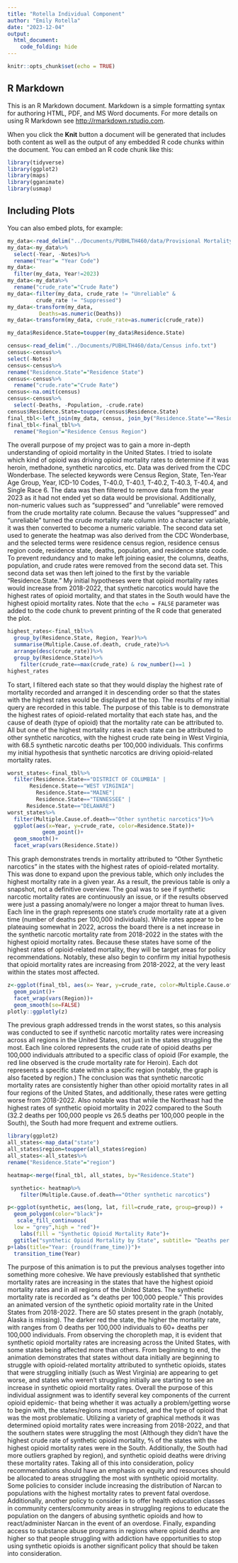 ---
title: "Rotella Individual Component"
author: "Emily Rotella"
date: "2023-12-04"
output:
  html_document:
    code_folding: hide
---

```{r setup, include=FALSE}
knitr::opts_chunk$set(echo = TRUE)
```

## R Markdown

This is an R Markdown document. Markdown is a simple formatting syntax for authoring HTML, PDF, and MS Word documents. For more details on using R Markdown see <http://rmarkdown.rstudio.com>.

When you click the **Knit** button a document will be generated that includes both content as well as the output of any embedded R code chunks within the document. You can embed an R code chunk like this:

```{r cars}
library(tidyverse)
library(ggplot2)
library(maps)
library(gganimate)
library(usmap)
```

## Including Plots

You can also embed plots, for example:

```{r pressure, echo=FALSE}
my_data<-read_delim("../Documents/PUBHLTH460/data/Provisional Mortality Statistics, 2018 through Last Week (1).txt")
my_data<-my_data%>%
  select(-Year, -Notes)%>%
  rename("Year"= "Year Code")
my_data<-
  filter(my_data, Year!=2023)
my_data<-my_data%>%
  rename("crude_rate"="Crude Rate")
my_data<-filter(my_data, crude_rate != "Unreliable" &
         crude_rate != "Suppressed") 
my_data<-transform(my_data,
          Deaths=as.numeric(Deaths))
my_data<-transform(my_data, crude_rate=as.numeric(crude_rate))

my_data$Residence.State=toupper(my_data$Residence.State)

```
```{r}
census<-read_delim("../Documents/PUBHLTH460/data/Census info.txt")
census<-census%>%
select(-Notes)
census<-census%>%
rename("Residence.State"="Residence State")
census<-census%>%
  rename("crude.rate"="Crude Rate")
census<-na.omit(census)
census<-census%>%
  select(-Deaths, -Population, -crude.rate)
census$Residence.State=toupper(census$Residence.State)
final_tbl<-left_join(my_data, census, join_by("Residence.State"=="Residence.State"))
final_tbl<-final_tbl%>%
  rename("Region"="Residence Census Region")

```
The overall purpose of my project was to gain a more in-depth understanding of opioid mortality in the United States. I tried to isolate which kind of opioid was driving opioid mortality rates to determine if it was heroin, methadone, synthetic narcotics, etc. Data was derived from the CDC Wonderbase. The selected keywords were Census Region, State, Ten-Year Age Group, Year, ICD-10 Codes, T-40.0, T-40.1, T-40.2, T-40.3, T-40.4, and Single Race 6. The data was then filtered to remove data from the year 2023 as it had not ended yet so data would be provisional. Additionally, non-numeric values such as “suppressed” and “unreliable” were removed from the crude mortality rate column. Because the values “suppressed” and “unreliable” turned the crude mortality rate column into a character variable, it was then converted to become a numeric variable.  The second data set used to generate the heatmap was also derived from the CDC Wonderbase, and the selected terms were residence census region, residence census region code, residence state, deaths, population, and residence state code. To prevent redundancy and to make left joining easier, the columns, deaths, population, and crude rates were removed from the second data set. This second data set was then left joined to the first by the variable “Residence.State.”  My initial hypotheses were that opioid mortality rates would increase from 2018-2022, that synthetic narcotics would have the highest rates of opioid mortality, and that states in the South would have the highest opioid mortality rates. 
Note that the `echo = FALSE` parameter was added to the code chunk to prevent printing of the R code that generated the plot.
```{r}
highest_rates<-final_tbl%>%
  group_by(Residence.State, Region, Year)%>%
  summarise(Multiple.Cause.of.death, crude_rate)%>%
  arrange(desc(crude_rate))%>%
  group_by(Residence.State)%>%
    filter(crude_rate==max(crude_rate) & row_number()==1 )
highest_rates
```


 To start, I filtered each state so that they would display the highest rate of mortality recorded and arranged it in descending order so that the states with the highest rates would be displayed at the top. The results of my initial query are recorded in this table. The purpose of this table is to demonstrate the highest rates of opioid-related mortality that each state has, and the cause of death (type of opioid) that the mortality rate can be attributed to. All but one of the highest mortality rates in each state can be attributed to other synthetic narcotics, with the highest crude rate being in West Virginia, with 68.5 synthetic narcotic deaths per 100,000 individuals. This confirms my initial hypothesis that synthetic narcotics are driving opioid-related mortality rates.

```{r}
worst_states<-final_tbl%>%
  filter(Residence.State=="DISTRICT OF COLUMBIA" |
       Residence.State=="WEST VIRGINIA"|
         Residence.State=="MAINE"|
         Residence.State=="TENNESSEE" |
      Residence.State=="DELAWARE")
worst_states%>%
  filter(Multiple.Cause.of.death=="Other synthetic narcotics")%>%
  ggplot(aes(x=Year, y=crude_rate, color=Residence.State))+
           geom_point()+
  geom_smooth()+
  facet_wrap(vars(Residence.State))
```
This graph demonstrates trends in mortality attributed to "Other Synthetic narcotics" in the states with the highest rates of opioid-related mortality. This was done to expand upon the previous table, which only includes the highest mortality rate in a given year. As a result, the previous table is only a snapshot, not a definitive overview. The goal was to see if synthetic narcotic mortality rates are continuously an issue, or if the results observed were just a passing anomaly/were no longer a major threat to human lives. Each line in the graph represents one state's crude mortality rate at a given time (number of deaths per 100,000 individuals). While rates appear to be plateauing somewhat in 2022, across the board there is a net increase in the synthetic narcotic mortality rate from 2018-2022 in the states with the highest opioid mortality rates. Because these states have some of the highest rates of opioid-related mortality, they will be target areas for policy recommendations. Notably, these also begin to confirm my initial hypothesis that opioid mortality rates are increasing from 2018-2022, at the very least within the states most affected. 


```{r}
z<-ggplot(final_tbl, aes(x= Year, y=crude_rate, color=Multiple.Cause.of.death))+
  geom_point()+
  facet_wrap(vars(Region))+
  geom_smooth(se=FALSE)
plotly::ggplotly(z)

```

The previous graph addressed trends in the worst states, so this analysis was conducted to see if synthetic narcotic mortality rates were increasing across all regions in the United States, not just in the states struggling the most. Each line colored represents the crude rate of opioid deaths per 100,000 individuals attributed to a specific class of opioid (For example, the red line observed is the crude mortality rate for Heroin). Each dot represents a specific state within a specific region (notably, the graph is also faceted by region.) The conclusion was that synthetic narcotic mortality rates are consistently higher than other opioid mortality rates in all four regions of the United States, and additionally, these rates were getting worse from 2018-2022. Also notable was that while the Northeast had the highest rates of synthetic opioid mortality in 2022 compared to the South (32.2 deaths per 100,000 people vs 26.5 deaths per 100,000 people in the South), the South had more frequent and extreme outliers. 
 


```{r}
library(ggplot2)
all_states<-map_data("state")
all_states$region=toupper(all_states$region)
all_states<-all_states%>%
rename("Residence.State"="region")
```

```{r}
heatmap<-merge(final_tbl, all_states, by="Residence.State")

 synthetic<- heatmap%>%
    filter(Multiple.Cause.of.death=="Other synthetic narcotics")
```

```{r}
p<-ggplot(synthetic, aes(long, lat, fill=crude_rate, group=group)) +
  geom_polygon(color="black")+
   scale_fill_continuous(
  low = "grey",high = "red")+
    labs(fill = "Synthetic Opioid Mortality Rate")+
  ggtitle("synthetic Opioid Mortality by State", subtitle= "Deaths per 100,000 people")
p+labs(title="Year: {round(frame_time)}")+
  transition_time(Year)
```
The purpose of this animation is to put the previous analyses together into something more cohesive. We have previously established that synthetic mortality rates are increasing in the states that have the highest opioid mortality rates and in all regions of the United States. The synthetic mortality rate is recorded as "x deaths per 100,000 people." This provides an animated version of the synthetic opioid mortality rate in the United States from 2018-2022. There are 50 states present in the graph (notably, Alaska is missing). The darker red the state, the higher the mortality rate, with ranges from 0 deaths per 100,000 individuals to 60+ deaths per 100,000 individuals. From observing the choropleth map, it is evident that synthetic opioid mortality rates are increasing across the United States, with some states being affected more than others. From beginning to end, the animation demonstrates that states without data initially are beginning to struggle with opioid-related mortality attributed to synthetic opioids, states that were struggling initially (such as West Virginia) are appearing to get worse, and states who weren’t struggling initially are starting to see an increase in synthetic opioid mortality rates. Overall the purpose of this individual assignment was to identify several key components of the current opioid epidemic- that being whether it was actually a problem/getting worse to begin with, the states/regions most impacted, and the type of opioid that was the most problematic. Utilizing a variety of graphical methods it was determined opioid mortality rates were increasing from 2018-2022, and that the southern states were struggling the most (Although they didn’t have the highest crude rate of synthetic opioid mortality, ⅘ of the states with the highest opioid mortality rates were in the South. Additionally, the South had more outliers graphed by region), and synthetic opioid deaths were driving these mortality rates. Taking all of this into consideration, policy recommendations should have an emphasis on equity and resources should be allocated to areas struggling the most with synthetic opioid mortality. Some policies to consider include increasing the distribution of Narcan to populations with the highest mortality rates to prevent fatal overdose. Additionally, another policy to consider is to offer health education classes in community centers/community areas in struggling regions to educate the population on the dangers of abusing synthetic opioids and how to react/administer Narcan in the event of an overdose. Finally, expanding access to substance abuse programs in regions where opioid deaths are higher so that people struggling with addiction have opportunities to stop using synthetic opioids is another significant policy that should be taken into consideration.

